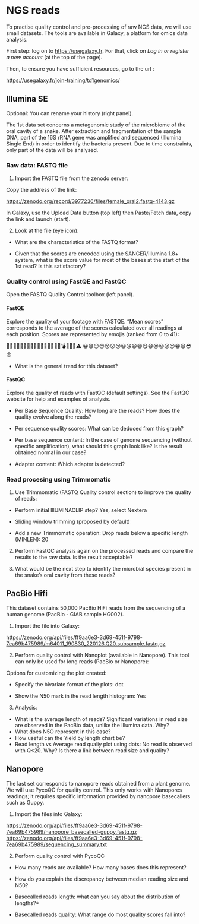 # NGS reads

To practise quality control and pre-processing of raw NGS data, we will use small datasets. The tools are available in Galaxy, a platform for omics data analysis.

First step: log on to <https://usegalaxy.fr>. For that, click on _Log in or register a new account_ (at the top of the page).

Then, to ensure you have sufficient resources, go to the url :

<https://usegalaxy.fr/join-training/td1genomics/>


## Illumina SE

Optional: You can rename your history (right panel).

The 1st data set concerns a metagenomic study of the microbiome of the oral cavity of a snake. After extraction and fragmentation of the sample DNA, part of the 16S rRNA gene was amplified and sequenced (Illumina Single End) in order to identify the bacteria present. Due to time constraints, only part of the data will be analysed.

### Raw data: FASTQ file

1. Import the FASTQ file from the zenodo server:

Copy the address of the link:

<https://zenodo.org/record/3977236/files/female_oral2.fastq-4143.gz>

In Galaxy, use the Upload Data button (top left) then Paste/Fetch data, copy the link and launch (start).

2. Look at the file (eye icon).

- What are the characteristics of the FASTQ format?

- Given that the scores are encoded using the SANGER/Illumina 1.8+ system, what is the score value for most of the bases at the start of the 1st read? Is this satisfactory?
    
### Quality control using FastQE and FastQC

Open the FASTQ Quality Control toolbox (left panel).

#### FastQE

Explore the quality of your footage with FASTQE. “Mean scores” corresponds to the average of the scores calculated over all readings at each position. Scores are represented by emojis (ranked from 0 to 41):

🚫❌👺💔🙅👾👿💀👻🙈🙉🙊🐵😿😾🙀💣🔥😡💩⚠️
😀😅😏😊😙😗😚😃😘😆😄😋😄😝😛😜😉😁😄😎😍

- What is the general trend for this dataset?

#### FastQC
Explore the quality of reads with FastQC (default settings). See the FastQC website for help and examples of analysis.

- Per Base Sequence Quality: How long are the reads? How does the quality evolve along the reads?

- Per sequence quality scores: What can be deduced from this graph?

- Per base sequence content: In the case of genome sequencing (without specific amplification), what should this graph look like? Is the result obtained normal in our case?

- Adapter content: Which adapter is detected?

### Read procesing using Trimmomatic

1. Use Trimmomatic (FASTQ Quality control section) to improve the quality of reads:

- Perform initial IllUMINACLIP step? Yes, select Nextera

- Sliding window trimming (proposed by default)
  
- Add a new Trimmomatic operation: Drop reads below a specific length (MINLEN): 20

2. Perform FastQC analysis again on the processed reads and compare the results to the raw data. Is the result acceptable?

3. What would be the next step to identify the microbial species present in the snake's oral cavity from these reads?

## PacBio Hifi

This dataset contains 50,000 PacBio HiFi reads from the sequencing of a human genome (PacBio - GIAB sample HG002).

1. Import the file into Galaxy:

<https://zenodo.org/api/files/ff9aa6e3-3d69-451f-9798-7ea69b475989/m64011_190830_220126.Q20.subsample.fastq.gz>

2. Perform quality control with Nanoplot (available in Nanopore). This tool can only be used for long reads (PacBio or Nanopore):

Options for customizing the plot created:

- Specify the bivariate format of the plots: dot

- Show the N50 mark in the read length histogram: Yes

3. Analysis:

- What is the average length of reads? Significant variations in read size are observed in the PacBio data, unlike the Illumina data. Why?
- What does N5O represent in this case?
- How useful can the Yield by length chart be?
- Read length vs Average read qualiy plot using dots: No read is observed with Q<20. Why? Is there a link between read size and quality?

## Nanopore

The last set corresponds to nanopore reads obtained from a plant genome. We will use PycoQC for quality control. This only works with Nanopores readings; it requires specific information provided by nanopore basecallers such as Guppy.

1. Import the files into Galaxy:

<https://zenodo.org/api/files/ff9aa6e3-3d69-451f-9798-7ea69b475989/nanopore_basecalled-guppy.fastq.gz>
<https://zenodo.org/api/files/ff9aa6e3-3d69-451f-9798-7ea69b475989/sequencing_summary.txt>

2. Perform quality control with PycoQC

- How many reads are available? How many bases does this represent?

- How do you explain the discrepancy between median reading size and N50?

- Basecalled reads length: what can you say about the distribution of lengths?*

- Basecalled reads quality: What range do most quality scores fall into?

